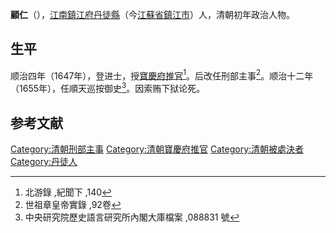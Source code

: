 '''顧仁'''（{{bd|？||1655年|catIdx=Gu顾}}），[[江南省|江南]][[鎮江府|鎮江府]][[丹徒縣|丹徒縣]]（今[[江蘇省|江蘇省]][[鎮江市|鎮江市]]）人，清朝初年政治人物。

==生平==
顺治四年（1647年），登进士，授[[寶慶府|寶慶府]][[推官|推官]]<ref>北游錄 ,紀聞下 ,140</ref>。后改任刑部主事<ref>世祖章皇帝實錄 ,92卷</ref>。顺治十二年（1655年），任順天巡按御史<ref>中央研究院歷史語言研究所內閣大庫檔案 ,088831 號</ref>。因索贿下狱论死。

==参考文献==
{{reflist}}
{{清朝人物小作品}}
{{順治四年丁亥科殿試金榜}}
{{DEFAULTSORT:Gu顾}}
[[Category:清朝刑部主事|Category:清朝刑部主事]]
[[Category:清朝寶慶府推官|Category:清朝寶慶府推官]]
[[Category:清朝被處決者|Category:清朝被處決者]]
[[Category:丹徒人|Category:丹徒人]]